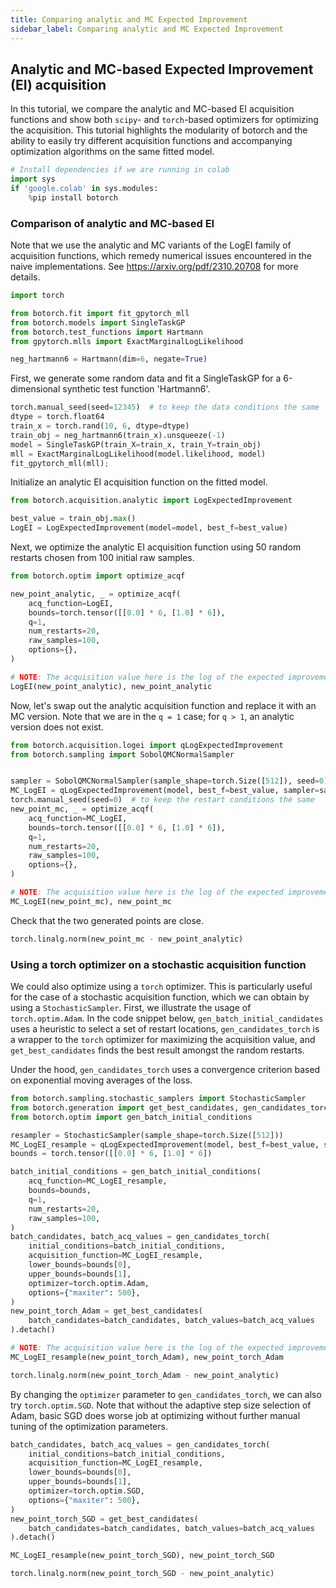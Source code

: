 ```yaml
---
title: Comparing analytic and MC Expected Improvement
sidebar_label: Comparing analytic and MC Expected Improvement
---
```



<LinkButtons
  githubUrl="https://github.com/pytorch/botorch/blob/v0.17.0/tutorials/compare_mc_analytic_acquisition/compare_mc_analytic_acquisition.ipynb"
  colabUrl="https://colab.research.google.com/github/pytorch/botorch/blob/v0.17.0/tutorials/compare_mc_analytic_acquisition/compare_mc_analytic_acquisition.ipynb"
/>

## Analytic and MC-based Expected Improvement (EI) acquisition

In this tutorial, we compare the analytic and MC-based EI acquisition functions and show
both `scipy`- and `torch`-based optimizers for optimizing the acquisition. This tutorial
highlights the modularity of botorch and the ability to easily try different acquisition
functions and accompanying optimization algorithms on the same fitted model.

```python
# Install dependencies if we are running in colab
import sys
if 'google.colab' in sys.modules:
    %pip install botorch
```

### Comparison of analytic and MC-based EI

Note that we use the analytic and MC variants of the LogEI family of acquisition
functions, which remedy numerical issues encountered in the naive implementations. See
https://arxiv.org/pdf/2310.20708 for more details.

```python
import torch

from botorch.fit import fit_gpytorch_mll
from botorch.models import SingleTaskGP
from botorch.test_functions import Hartmann
from gpytorch.mlls import ExactMarginalLogLikelihood

neg_hartmann6 = Hartmann(dim=6, negate=True)
```

First, we generate some random data and fit a SingleTaskGP for a 6-dimensional synthetic
test function 'Hartmann6'.

```python
torch.manual_seed(seed=12345)  # to keep the data conditions the same
dtype = torch.float64
train_x = torch.rand(10, 6, dtype=dtype)
train_obj = neg_hartmann6(train_x).unsqueeze(-1)
model = SingleTaskGP(train_X=train_x, train_Y=train_obj)
mll = ExactMarginalLogLikelihood(model.likelihood, model)
fit_gpytorch_mll(mll);
```

Initialize an analytic EI acquisition function on the fitted model.

```python
from botorch.acquisition.analytic import LogExpectedImprovement

best_value = train_obj.max()
LogEI = LogExpectedImprovement(model=model, best_f=best_value)
```

Next, we optimize the analytic EI acquisition function using 50 random restarts chosen
from 100 initial raw samples.

```python
from botorch.optim import optimize_acqf

new_point_analytic, _ = optimize_acqf(
    acq_function=LogEI,
    bounds=torch.tensor([[0.0] * 6, [1.0] * 6]),
    q=1,
    num_restarts=20,
    raw_samples=100,
    options={},
)
```

```python
# NOTE: The acquisition value here is the log of the expected improvement.
LogEI(new_point_analytic), new_point_analytic
```

Now, let's swap out the analytic acquisition function and replace it with an MC version.
Note that we are in the `q = 1` case; for `q > 1`, an analytic version does not exist.

```python
from botorch.acquisition.logei import qLogExpectedImprovement
from botorch.sampling import SobolQMCNormalSampler


sampler = SobolQMCNormalSampler(sample_shape=torch.Size([512]), seed=0)
MC_LogEI = qLogExpectedImprovement(model, best_f=best_value, sampler=sampler, fat=False)
torch.manual_seed(seed=0)  # to keep the restart conditions the same
new_point_mc, _ = optimize_acqf(
    acq_function=MC_LogEI,
    bounds=torch.tensor([[0.0] * 6, [1.0] * 6]),
    q=1,
    num_restarts=20,
    raw_samples=100,
    options={},
)
```

```python
# NOTE: The acquisition value here is the log of the expected improvement.
MC_LogEI(new_point_mc), new_point_mc
```

Check that the two generated points are close.

```python
torch.linalg.norm(new_point_mc - new_point_analytic)
```

### Using a torch optimizer on a stochastic acquisition function

We could also optimize using a `torch` optimizer. This is particularly useful for the
case of a stochastic acquisition function, which we can obtain by using a
`StochasticSampler`. First, we illustrate the usage of `torch.optim.Adam`. In the code
snippet below, `gen_batch_initial_candidates` uses a heuristic to select a set of
restart locations, `gen_candidates_torch` is a wrapper to the `torch` optimizer for
maximizing the acquisition value, and `get_best_candidates` finds the best result
amongst the random restarts.

Under the hood, `gen_candidates_torch` uses a convergence criterion based on exponential
moving averages of the loss.

```python
from botorch.sampling.stochastic_samplers import StochasticSampler
from botorch.generation import get_best_candidates, gen_candidates_torch
from botorch.optim import gen_batch_initial_conditions

resampler = StochasticSampler(sample_shape=torch.Size([512]))
MC_LogEI_resample = qLogExpectedImprovement(model, best_f=best_value, sampler=resampler)
bounds = torch.tensor([[0.0] * 6, [1.0] * 6])

batch_initial_conditions = gen_batch_initial_conditions(
    acq_function=MC_LogEI_resample,
    bounds=bounds,
    q=1,
    num_restarts=20,
    raw_samples=100,
)
batch_candidates, batch_acq_values = gen_candidates_torch(
    initial_conditions=batch_initial_conditions,
    acquisition_function=MC_LogEI_resample,
    lower_bounds=bounds[0],
    upper_bounds=bounds[1],
    optimizer=torch.optim.Adam,
    options={"maxiter": 500},
)
new_point_torch_Adam = get_best_candidates(
    batch_candidates=batch_candidates, batch_values=batch_acq_values
).detach()
```

```python
# NOTE: The acquisition value here is the log of the expected improvement.
MC_LogEI_resample(new_point_torch_Adam), new_point_torch_Adam
```

```python
torch.linalg.norm(new_point_torch_Adam - new_point_analytic)
```

By changing the `optimizer` parameter to `gen_candidates_torch`, we can also try
`torch.optim.SGD`. Note that without the adaptive step size selection of Adam, basic SGD
does worse job at optimizing without further manual tuning of the optimization
parameters.

```python
batch_candidates, batch_acq_values = gen_candidates_torch(
    initial_conditions=batch_initial_conditions,
    acquisition_function=MC_LogEI_resample,
    lower_bounds=bounds[0],
    upper_bounds=bounds[1],
    optimizer=torch.optim.SGD,
    options={"maxiter": 500},
)
new_point_torch_SGD = get_best_candidates(
    batch_candidates=batch_candidates, batch_values=batch_acq_values
).detach()
```

```python
MC_LogEI_resample(new_point_torch_SGD), new_point_torch_SGD
```

```python
torch.linalg.norm(new_point_torch_SGD - new_point_analytic)
```

